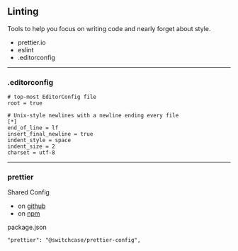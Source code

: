 ## Linting

Tools to help you focus on writing code and nearly forget about style.

- prettier.io
- eslint
- .editorconfig

---

### .editorconfig

```
# top-most EditorConfig file
root = true

# Unix-style newlines with a newline ending every file
[*]
end_of_line = lf
insert_final_newline = true
indent_style = space
indent_size = 2
charset = utf-8
```

---

### prettier

Shared Config

- on [github](https://github.com/SwitchCaseGroup/switchcase-prettier-config)
- on [npm](https://www.npmjs.com/package/@switchcase/prettier-config)

package.json

```
"prettier": "@switchcase/prettier-config",
```
